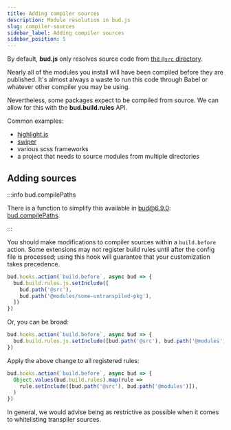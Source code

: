 ```yaml
---
title: Adding compiler sources
description: Module resolution in bud.js
slug: compiler-sources
sidebar_label: Adding compiler sources
sidebar_position: 5
---
```


By default, **bud.js** only resolves source code from [the `@src` directory](/docs/bud.path).

Nearly all of the modules you install will have been compiled before they are published. It's almost always a waste to run this code through Babel or whatever other compiler you may be using.

Nevertheless, some packages expect to be compiled from source. We can allow for this with the **bud.build.rules** API.

Common examples:

- [highlight.js](https://npmjs.org/package/highlight.js)
- [swiper](https://npmjs.org/package/swiper)
- various scss frameworks
- a project that needs to source modules from multiple directories

## Adding sources

:::info bud.compilePaths

There is a function to simplify this available in bud@6.9.0: [bud.compilePaths](/docs/bud.compilePaths).

:::

You should make modifications to compiler sources within a `build.before` action.
Some extensions may not register build rules until after the config file is processed;
using this hook will guarantee that your customization takes precedence.

```ts
bud.hooks.action(`build.before`, async bud => {
  bud.build.rules.js.setInclude([
    bud.path('@src'),
    bud.path('@modules/some-untranspiled-pkg'),
  ])
})
```

Or, you can be broad:

```ts
bud.hooks.action(`build.before`, async bud => {
  bud.build.rules.js.setInclude([bud.path('@src'), bud.path('@modules')])
})
```

Apply the above change to all registered rules:

```ts
bud.hooks.action(`build.before`, async bud => {
  Object.values(bud.build.rules).map(rule =>
    rule.setInclude([bud.path('@src'), bud.path('@modules')]),
  )
})
```

In general, we would advise being as restrictive as possible when it comes to whitelisting transpiler sources.
